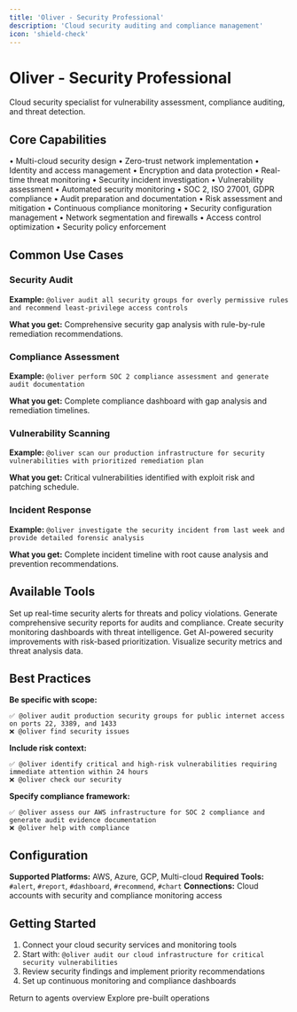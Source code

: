```yaml
---
title: 'Oliver - Security Professional'
description: 'Cloud security auditing and compliance management'
icon: 'shield-check'
---
```


# Oliver - Security Professional

Cloud security specialist for vulnerability assessment, compliance auditing, and threat detection.

## Core Capabilities

<CardGroup cols={2}>
  <Card title="Security Architecture" icon="shield">
    • Multi-cloud security design
    • Zero-trust network implementation
    • Identity and access management
    • Encryption and data protection
  </Card>
  <Card title="Threat Detection" icon="radar">
    • Real-time threat monitoring
    • Security incident investigation
    • Vulnerability assessment
    • Automated security monitoring
  </Card>
  <Card title="Compliance Auditing" icon="clipboard-check">
    • SOC 2, ISO 27001, GDPR compliance
    • Audit preparation and documentation
    • Risk assessment and mitigation
    • Continuous compliance monitoring
  </Card>
  <Card title="Security Hardening" icon="lock">
    • Security configuration management
    • Network segmentation and firewalls
    • Access control optimization
    • Security policy enforcement
  </Card>
</CardGroup>

## Common Use Cases

### Security Audit
**Example:** `@oliver audit all security groups for overly permissive rules and recommend least-privilege access controls`

**What you get:** Comprehensive security gap analysis with rule-by-rule remediation recommendations.

### Compliance Assessment
**Example:** `@oliver perform SOC 2 compliance assessment and generate audit documentation`

**What you get:** Complete compliance dashboard with gap analysis and remediation timelines.

### Vulnerability Scanning
**Example:** `@oliver scan our production infrastructure for security vulnerabilities with prioritized remediation plan`

**What you get:** Critical vulnerabilities identified with exploit risk and patching schedule.

### Incident Response
**Example:** `@oliver investigate the security incident from last week and provide detailed forensic analysis`

**What you get:** Complete incident timeline with root cause analysis and prevention recommendations.

## Available Tools

<CardGroup cols={3}>
  <Card title="#alert" icon="bell">
    Set up real-time security alerts for threats and policy violations.
  </Card>
  <Card title="#report" icon="file-shield">
    Generate comprehensive security reports for audits and compliance.
  </Card>
  <Card title="#dashboard" icon="gauge">
    Create security monitoring dashboards with threat intelligence.
  </Card>
  <Card title="#recommend" icon="lightbulb">
    Get AI-powered security improvements with risk-based prioritization.
  </Card>
  <Card title="#visual" icon="chart-line">
    Visualize security metrics and threat analysis data.
  </Card>
</CardGroup>

## Best Practices

**Be specific with scope:**
```
✅ @oliver audit production security groups for public internet access on ports 22, 3389, and 1433
❌ @oliver find security issues
```

**Include risk context:**
```
✅ @oliver identify critical and high-risk vulnerabilities requiring immediate attention within 24 hours
❌ @oliver check our security
```

**Specify compliance framework:**
```
✅ @oliver assess our AWS infrastructure for SOC 2 compliance and generate audit evidence documentation
❌ @oliver help with compliance
```

## Configuration

**Supported Platforms:** AWS, Azure, GCP, Multi-cloud
**Required Tools:** `#alert`, `#report`, `#dashboard`, `#recommend`, `#chart`
**Connections:** Cloud accounts with security and compliance monitoring access

## Getting Started

1. Connect your cloud security services and monitoring tools
2. Start with: `@oliver audit our cloud infrastructure for critical security vulnerabilities`
3. Review security findings and implement priority recommendations
4. Set up continuous monitoring and compliance dashboards

<CardGroup cols={2}>
  <Card title="Back to Agents" icon="arrow-left" href="/guide/agents">
    Return to agents overview
  </Card>
  <Card title="Operations Hub" icon="hub" href="/guide/operations-hub">
    Explore pre-built operations
  </Card>
</CardGroup>